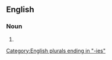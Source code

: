 ==English==

===Noun===
{{head|en|noun plural form}}

# {{plural of|agility|lang=en}}

[[Category:English plurals ending in "-ies"]]